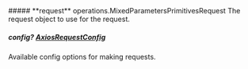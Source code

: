
<Collapsible>
    ##### **request** operations.MixedParametersPrimitivesRequest
    The request object to use for the request.
    <Collapsible.Break/>
    <MixedParametersPrimitivesRequest/>
</Collapsible>

##### **config?** [AxiosRequestConfig](https://axios-http.com/docs/req_config)
Available config options for making requests.

